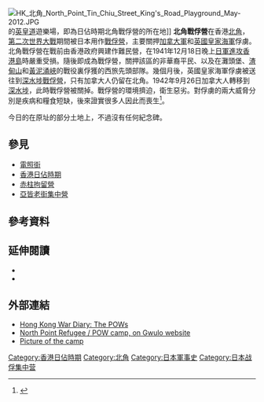 [[File:HK_北角_North_Point_Tin_Chiu_Street_King's_Road_Playground_May-2012.JPG|thumb]]的[[英皇道|英皇道]]遊樂場，即為日佔時期北角戰俘營的所在地]]
'''北角戰俘營'''在香港[[北角|北角]]，[[第二次世界大戰|第二次世界大戰]]期間被日本用作[[戰俘營|戰俘營]]，主要關押[[加拿大軍|加拿大軍]]和[[英國皇家海軍|英國皇家海軍]]俘虜。北角戰俘營在戰前由香港政府興建作難民營，在1941年12月18日晚上[[香港保衛戰|日軍進攻香港島]]時嚴重受損。隨後即成為戰俘營，關押該區的非華裔平民、以及在灘頭堡、[[渣甸山|渣甸山]]和[[黃泥涌峽|黃泥涌峽]]的戰役裏俘獲的西旅先頭部隊。幾個月後，英國皇家海軍俘虜被送往到[[深水埗軍營|深水埗戰俘營]]，只有加拿大人仍留在北角。1942年9月26日加拿大人轉移到[[深水埗|深水埗]]，此時戰俘營被關掉。戰俘營的環境擠迫，衛生惡劣。對俘虜的兩大威脅分別是疾病和糧食短缺，後來證實很多人因此而喪生<ref>{{cite web|url=http://www.lermuseum.org/ler/mh/wwii/pows.html|title=Military History: Second World War: War Experiences: Prisoners of War|publisher=The Loyal Edmonton Regiment Museum|accessdate=2007-11-14|archiveurl=https://web.archive.org/web/20101231091426/http://www.lermuseum.org/ler/mh/wwii/pows.html|archivedate=2010-12-31|dead-url=no}}</ref>。

今日的{{link-yue|英皇道遊樂場|英皇道遊樂場}}在原址的部分土地上，不過沒有任何紀念碑。

==參見==
*[[電照街|電照街]]
*[[香港日佔時期|香港日佔時期]]
*[[赤柱拘留營|赤柱拘留營]]
*[[亞皆老街集中營|亞皆老街集中營]]

==參考資料==
{{reflist}}

==延伸閱讀==
*{{cite book|url=http://books.google.com/books?id=SJERKhAdZg4C|title=Long Night's Journey Into Day: Prisoners of War in Hong Kong and Japan, 1941-1945|author=Charles G. Roland|publisher=Wilfrid Laurier University Press|year=2001|isbn=0-88920-362-8|access-date=2015-08-05|archive-date=2016-12-24|archive-url=https://web.archive.org/web/20161224115119/https://books.google.com/books?id=SJERKhAdZg4C|dead-url=no}}
*{{cite book|url=http://books.google.com/books?id=YPO1HXdXYDAC&printsec=frontcover&source=gbs_v2_summary_r&cad=0#v=onepage&q&f=false|title=We Shall Suffer There: Hong Kong's Defenders Imprisoned, 1942-1945|author=Tony Banham|publisher=Hong Kong University Press|year=2009|isbn=978-962-209-960-9|access-date=2015-08-05|archive-date=2014-06-22|archive-url=https://web.archive.org/web/20140622120302/http://books.google.com/books?id=YPO1HXdXYDAC&printsec=frontcover&source=gbs_v2_summary_r&cad=0#v=onepage&q&f=false|dead-url=no}}

==外部連結==
* [http://www.hongkongwardiary.com/book3thepows.html Hong Kong War Diary: The POWs]{{Wayback|url=http://www.hongkongwardiary.com/book3thepows.html |date=20150815181234 }}
* [http://gwulo.com/node/9853 North Point Refugee / POW camp, on Gwulo website]{{Wayback|url=http://gwulo.com/node/9853 |date=20160304023032 }}
* [https://web.archive.org/web/20160304053222/http://www.wlu.ca/press/Catalog/Additional/510northpoint.jpg Picture of the camp]

<!-- Approximate location -->
{{coord|22.2923|114.2031|display=t}}

[[Category:香港日佔時期|Category:香港日佔時期]]
[[Category:北角|Category:北角]]
[[Category:日本軍事史|Category:日本軍事史]]
[[Category:日本战俘集中营|Category:日本战俘集中营]]